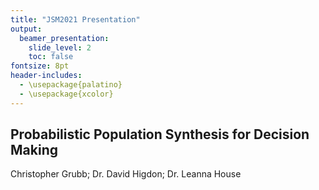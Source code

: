 ```yaml
---
title: "JSM2021 Presentation"
output: 
  beamer_presentation:
    slide_level: 2
    toc: false
fontsize: 8pt
header-includes:
  - \usepackage{palatino}
  - \usepackage{xcolor}
---
```


## Probabilistic Population Synthesis for Decision Making

Christopher Grubb; Dr. David Higdon; Dr. Leanna House

\centering
\includegraphics[width=0.8\textwidth,angle=90]{introSlide.pdf}
